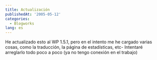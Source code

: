```yaml
---
title: Actualización
publishedAt: '2005-05-12'
categories:
  - Blogworks
lang: es
---
```


He actualizado esto al WP 1.5.1, pero en el intento me he cargado varias cosas, como la traducción, la página de estadísticas, etc- Intentaré arreglarlo todo poco a poco (ya no tengo conexión en el trabajo)
